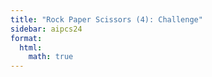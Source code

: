 ```yaml
---
title: "Rock Paper Scissors (4): Challenge"
sidebar: aipcs24
format:
  html:
    math: true
---
```

